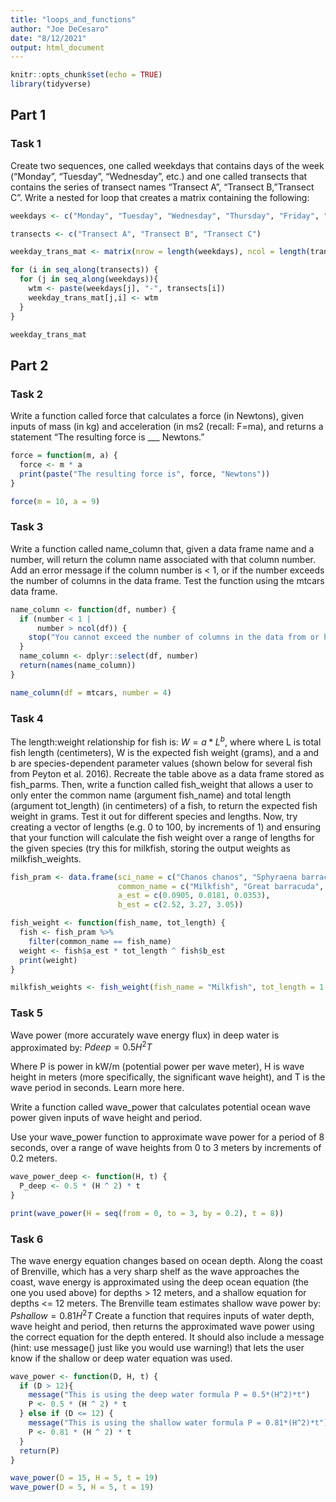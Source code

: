 ```yaml
---
title: "loops_and_functions"
author: "Joe DeCesaro"
date: "8/12/2021"
output: html_document
---
```


```r
knitr::opts_chunk$set(echo = TRUE)
library(tidyverse)
```

## Part 1

### Task 1
Create two sequences, one called weekdays that contains days of the week (“Monday”, “Tuesday”, “Wednesday”, etc.) and one called transects that contains the series of transect names “Transect A”, “Transect B,”Transect C". Write a nested for loop that creates a matrix containing the following:
```r
weekdays <- c("Monday", "Tuesday", "Wednesday", "Thursday", "Friday", "Saturday", "Sunday")

transects <- c("Transect A", "Transect B", "Transect C")

weekday_trans_mat <- matrix(nrow = length(weekdays), ncol = length(transects))

for (i in seq_along(transects)) {
  for (j in seq_along(weekdays)){
    wtm <- paste(weekdays[j], "-", transects[i])
    weekday_trans_mat[j,i] <- wtm
  }
}

weekday_trans_mat

```

## Part 2

### Task 2
Write a function called force that calculates a force (in Newtons), given inputs of mass (in kg) and acceleration (in ms2
 (recall: F=ma), and returns a statement “The resulting force is ___ Newtons.”
```r
force = function(m, a) {
  force <- m * a
  print(paste("The resulting force is", force, "Newtons"))
}

force(m = 10, a = 9)
```

### Task 3
Write a function called name_column that, given a data frame name and a number, will return the column name associated with that column number. Add an error message if the column number is < 1, or if the number exceeds the number of columns in the data frame. Test the function using the mtcars data frame.
```r
name_column <- function(df, number) {
  if (number < 1 |
      number > ncol(df)) {
    stop("You cannot exceed the number of columns in the data from or have a column length less than 1")
  }
  name_column <- dplyr::select(df, number)
  return(names(name_column))
}

name_column(df = mtcars, number = 4)
```

### Task 4
The length:weight relationship for fish is: $W=a*L^b$, where where L is total fish length (centimeters), W is the expected fish weight (grams), and a and b are species-dependent parameter values (shown below for several fish from Peyton et al. 2016).
Recreate the table above as a data frame stored as fish_parms. Then, write a function called fish_weight that allows a user to only enter the common name (argument fish_name) and total length (argument tot_length) (in centimeters) of a fish, to return the expected fish weight in grams. Test it out for different species and lengths.
Now, try creating a vector of lengths (e.g. 0 to 100, by increments of 1) and ensuring that your function will calculate the fish weight over a range of lengths for the given species (try this for milkfish, storing the output weights as milkfish_weights.
```r
fish_pram <- data.frame(sci_name = c("Chanos chanos", "Sphyraena barracuda", "Caranx ignobilis"), 
                        common_name = c("Milkfish", "Great barracuda", "Giant trevally"), 
                        a_est = c(0.0905, 0.0181, 0.0353), 
                        b_est = c(2.52, 3.27, 3.05))

fish_weight <- function(fish_name, tot_length) {
  fish <- fish_pram %>% 
    filter(common_name == fish_name)
  weight <- fish$a_est * tot_length ^ fish$b_est
  print(weight)
}

milkfish_weights <- fish_weight(fish_name = "Milkfish", tot_length = 1:100)

```

### Task 5
Wave power (more accurately wave energy flux) in deep water is approximated by: $Pdeep=0.5H^2T$

Where P is power in kW/m (potential power per wave meter), H is wave height in meters (more specifically, the significant wave height), and T is the wave period in seconds. Learn more here.

Write a function called wave_power that calculates potential ocean wave power given inputs of wave height and period.

Use your wave_power function to approximate wave power for a period of 8 seconds, over a range of wave heights from 0 to 3 meters by increments of 0.2 meters.

```r
wave_power_deep <- function(H, t) {
  P_deep <- 0.5 * (H ^ 2) * t
}

print(wave_power(H = seq(from = 0, to = 3, by = 0.2), t = 8))

```

### Task 6
The wave energy equation changes based on ocean depth. Along the coast of Brenville, which has a very sharp shelf as the wave approaches the coast, wave energy is approximated using the deep ocean equation (the one you used above) for depths > 12 meters, and a shallow equation for depths <= 12 meters. The Brenville team estimates shallow wave power by: 
$Pshallow=0.81H^2T$
Create a function that requires inputs of water depth, wave height and period, then returns the approximated wave power using the correct equation for the depth entered. It should also include a message (hint: use message() just like you would use warning!) that lets the user know if the shallow or deep water equation was used.

```r
wave_power <- function(D, H, t) {
  if (D > 12){ 
    message("This is using the deep water formula P = 0.5*(H^2)*t")
    P <- 0.5 * (H ^ 2) * t
  } else if (D <= 12) {
    message("This is using the shallow water formula P = 0.81*(H^2)*t")
    P <- 0.81 * (H ^ 2) * t
  }
  return(P)
}

wave_power(D = 15, H = 5, t = 19)
wave_power(D = 5, H = 5, t = 19)
```



